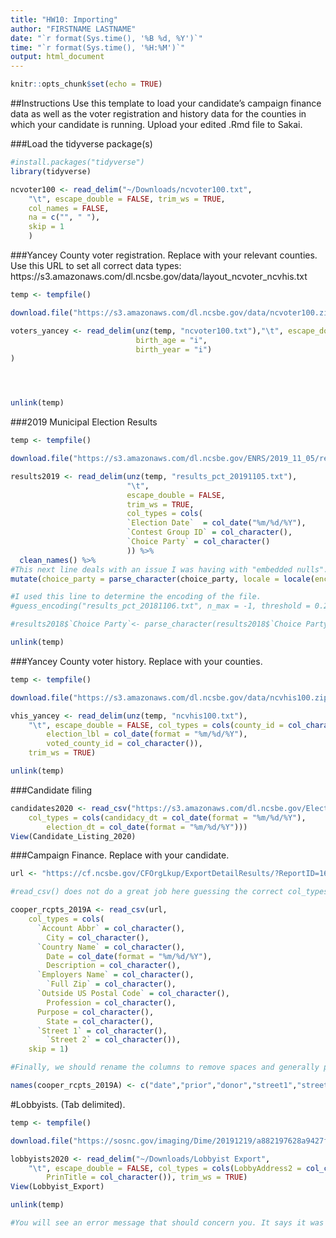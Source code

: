 ```yaml
---
title: "HW10: Importing"
author: "FIRSTNAME LASTNAME"
date: "`r format(Sys.time(), '%B %d, %Y')`"
time: "`r format(Sys.time(), '%H:%M')`"
output: html_document
---
```

```r
knitr::opts_chunk$set(echo = TRUE)
```


##Instructions
Use this template to load your candidate's campaign finance data as well as the voter registration and history data for the counties in which your candidate is running. Upload your edited .Rmd file to Sakai.

###Load the tidyverse package(s)
```r
#install.packages("tidyverse")
library(tidyverse)
```

```r
ncvoter100 <- read_delim("~/Downloads/ncvoter100.txt", 
    "\t", escape_double = FALSE, trim_ws = TRUE, 
    col_names = FALSE,
    na = c("", " "), 
    skip = 1
    )
```



###Yancey County voter registration. Replace with your relevant counties.
Use this URL to set all correct data types: https://s3.amazonaws.com/dl.ncsbe.gov/data/layout_ncvoter_ncvhis.txt
```r
temp <- tempfile()

download.file("https://s3.amazonaws.com/dl.ncsbe.gov/data/ncvoter100.zip",temp)

voters_yancey <- read_delim(unz(temp, "ncvoter100.txt"),"\t", escape_double = FALSE, trim_ws = TRUE, locale = locale(encoding = "UTF8"),na = c("", " "), col_types = cols(.default = "c", 
                            birth_age = "i",
                            birth_year = "i")
)




unlink(temp)
```

###2019 Municipal Election Results
```r
temp <- tempfile()

download.file("https://s3.amazonaws.com/dl.ncsbe.gov/ENRS/2019_11_05/results_pct_20191105.zip",temp)

results2019 <- read_delim(unz(temp, "results_pct_20191105.txt"),
                          "\t", 
                          escape_double = FALSE,
                          trim_ws = TRUE, 
                          col_types = cols(
                          `Election Date`  = col_date("%m/%d/%Y"),
                          `Contest Group ID` = col_character(),
                          `Choice Party` = col_character()
                          )) %>%
  clean_names() %>%
#This next line deals with an issue I was having with "embedded nulls". I did try setting the locale inside read_delim, but it did not fix them problem. This line seems to do the trick... 
mutate(choice_party = parse_character(choice_party, locale = locale(encoding = "ISO-8859-2")))

#I used this line to determine the encoding of the file. 
#guess_encoding("results_pct_20181106.txt", n_max = -1, threshold = 0.2)

#results2018$`Choice Party`<- parse_character(results2018$`Choice Party`, locale = locale(encoding = "ISO-8859-2"))

unlink(temp)
```

###Yancey County voter history. Replace with your counties.
```r
temp <- tempfile()

download.file("https://s3.amazonaws.com/dl.ncsbe.gov/data/ncvhis100.zip",temp)

vhis_yancey <- read_delim(unz(temp, "ncvhis100.txt"), 
    "\t", escape_double = FALSE, col_types = cols(county_id = col_character(), 
        election_lbl = col_date(format = "%m/%d/%Y"), 
        voted_county_id = col_character()), 
    trim_ws = TRUE)

unlink(temp)
```

###Candidate filing
```r
candidates2020 <- read_csv("https://s3.amazonaws.com/dl.ncsbe.gov/Elections/2020/Candidate%20Filing/Candidate_Listing_2020.csv", 
    col_types = cols(candidacy_dt = col_date(format = "%m/%d/%Y"), 
        election_dt = col_date(format = "%m/%d/%Y")))
View(Candidate_Listing_2020)
```


###Campaign Finance. Replace with your candidate.
```r

url <- "https://cf.ncsbe.gov/CFOrgLkup/ExportDetailResults/?ReportID=168216&Type=REC&Title=Cooper%20for%20North%20Carolina%20-%202019%20Mid%20Year%20Semi-Annual"

#read_csv() does not do a great job here guessing the correct col_types, so we have to define them explicitly.

cooper_rcpts_2019A <- read_csv(url, 
    col_types = cols(
      `Account Abbr` = col_character(), 
        City = col_character(), 
      `Country Name` = col_character(), 
        Date = col_date(format = "%m/%d/%Y"), 
        Description = col_character(), 
      `Employers Name` = col_character(), 
        `Full Zip` = col_character(), 
      `Outside US Postal Code` = col_character(), 
        Profession = col_character(), 
      Purpose = col_character(), 
        State = col_character(), 
      `Street 1` = col_character(), 
        `Street 2` = col_character()),
    skip = 1)

#Finally, we should rename the columns to remove spaces and generally promote brevity.

names(cooper_rcpts_2019A) <- c("date","prior","donor","street1","street2","city","state","zip","country","postal","profession","employer","purpose","type","account","payment_form","description","amount","sum_to_date")

```


#Lobbyists. (Tab delimited). 
```r
temp <- tempfile()

download.file("https://sosnc.gov/imaging/Dime/20191219/a882197628a9427f936b988405748d00.zip",temp)

lobbyists2020 <- read_delim("~/Downloads/Lobbyist Export", 
    "\t", escape_double = FALSE, col_types = cols(LobbyAddress2 = col_character(), 
        PrinTitle = col_character()), trim_ws = TRUE)
View(Lobbyist_Export)

unlink(temp)

#You will see an error message that should concern you. It says it was getting more data than expected. But if you poke around in the file a bit with a text editor, you will see that there is an etra "tab" and the end of all the data lines... but not in the first row, which gives us our column headers. We see in the global environment that this dataframe has the 23 columns we would expect, so for now we can ignore this error. But it should lurk in the back of our head as the first place to look if we start seeing errors in our analysis.

```




